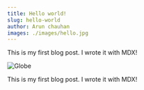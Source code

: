 ```yaml
---
title: Hello world!
slug: hello-world
author: Arun chauhan
images: ./images/hello.jpg
---
```


This is my first blog post. I wrote it with MDX!

![Globe](images/hello.jpg)

This is my first blog post. I wrote it with MDX!